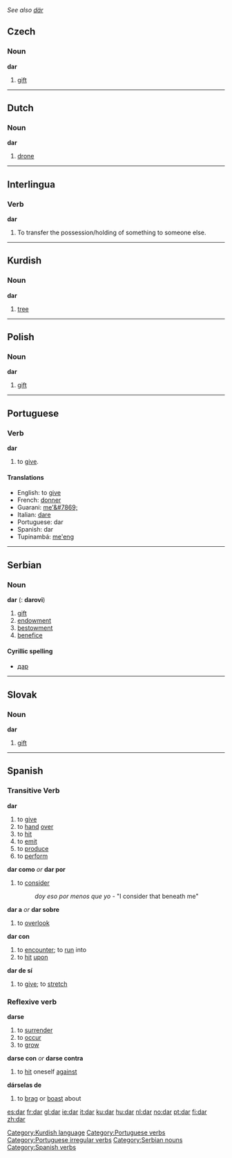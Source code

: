 ''See also [[där]]''

==Czech==

===Noun===
'''dar''' {{m}}
#[[gift]]

----
==Dutch==

===Noun===
{{nl-noun|darren|darretje}}
'''dar''' {{m}}
# [[drone]]

----
==Interlingua==

===Verb===
'''dar'''
#To transfer the possession/holding of something to someone else.

----
==Kurdish==

===Noun===
'''dar''' {{f}}
# [[tree]]

[[Category:Kurdish language]]

----
==Polish==

===Noun===
'''dar''' {{m}}
#[[gift]]

----
==Portuguese==

===Verb===
'''dar'''
#to [[give]].

====Translations====
*English: to [[give]]
*French: [[donner]]
*Guarani: [[me'&#7869;]]
*Italian: [[dare]]
*Portuguese: dar
*Spanish: dar
*Tupinambá: [[me'eng]]

[[Category:Portuguese verbs]]
[[Category:Portuguese irregular verbs]]

----
==Serbian==

===Noun===
'''dar''' {{m}} {{s}} ({{p}}: '''darovi''')
#[[gift]]
#[[endowment]]
#[[bestowment]]
#[[benefice]]

====Cyrillic spelling====
*[[дар#Serbian|дар]]

[[Category:Serbian nouns]]

----
==Slovak==

===Noun===
'''dar''' {{m}}
#[[gift]]

----
==Spanish==
{{template:Es:-ar(dar)|d|die}}
===Transitive Verb===
'''dar'''
# to [[give]]
# to [[hand]] [[over]]
# to [[hit]]
# to [[emit]]
# to [[produce]]
# to [[perform]]
'''dar como''' ''or'' '''dar por'''
# to [[consider]]
#: ''doy eso por menos que yo'' - "I consider that beneath me"
'''dar a''' ''or'' '''dar sobre'''
# to [[overlook]]
'''dar con'''
# to [[encounter]]; to [[run]] into
# to [[hit]] [[upon]]
'''dar de sí'''
# to [[give]]; to [[stretch]]

===Reflexive verb===
'''darse'''
# to [[surrender]]
# to [[occur]]
# to [[grow]]
'''darse con''' ''or'' '''darse contra'''
# to [[hit]] oneself [[against]]
'''dárselas de'''
# to [[brag]] or [[boast]] about

[[Category:Spanish verbs]]

[[es:dar]]
[[fr:dar]]
[[gl:dar]]
[[ie:dar]]
[[it:dar]]
[[ku:dar]]
[[hu:dar]]
[[nl:dar]]
[[no:dar]]
[[pt:dar]]
[[fi:dar]]
[[zh:dar]]